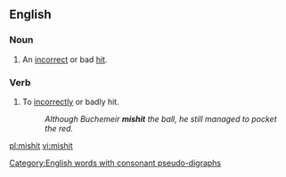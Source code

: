 ==English==

===Noun===
{{en-noun}}

# {{sports}} An [[incorrect]] or bad [[hit]].

===Verb===
{{en-verb|mishits|mishitting|mishit}}

# {{transitive}} To [[incorrectly]] or badly hit.
#: ''Although Buchemeir '''mishit''' the ball, he still managed to pocket the red.''

[[Category:English words with consonant pseudo-digraphs]]

[[pl:mishit]]
[[vi:mishit]]
